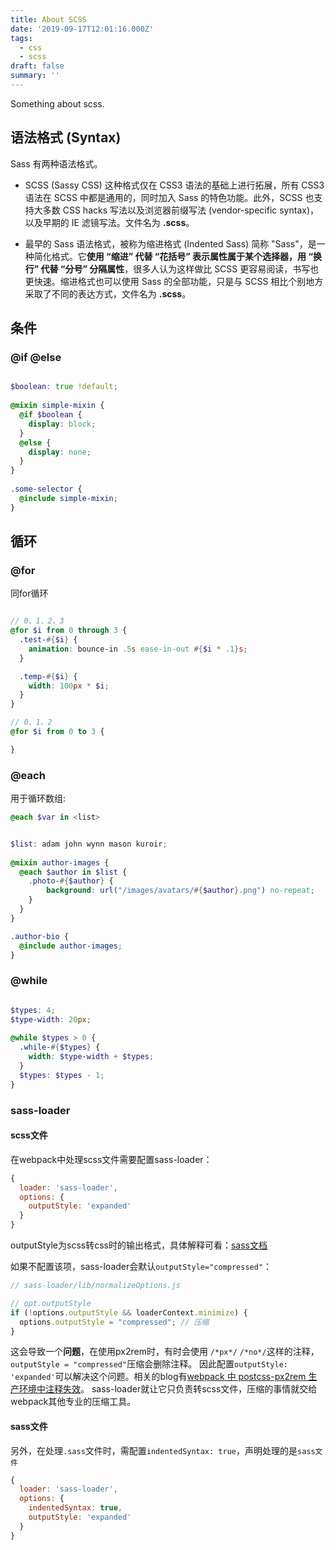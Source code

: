 ```yaml
---
title: About SCSS
date: '2019-09-17T12:01:16.000Z'
tags:
  - css
  - scss
draft: false
summary: ''
---
```


Something about scss.



## 语法格式 (Syntax)

Sass 有两种语法格式。

- SCSS (Sassy CSS) 这种格式仅在 CSS3 语法的基础上进行拓展，所有 CSS3 语法在 SCSS 中都是通用的，同时加入 Sass 的特色功能。此外，SCSS 也支持大多数 CSS hacks 写法以及浏览器前缀写法 (vendor-specific syntax)，以及早期的 IE 滤镜写法。文件名为 **.scss**。

- 最早的 Sass 语法格式，被称为缩进格式 (Indented Sass) 简称 "Sass"，是一种简化格式。它**使用 “缩进” 代替 “花括号” 表示属性属于某个选择器，用 “换行” 代替 “分号” 分隔属性**，很多人认为这样做比 SCSS 更容易阅读，书写也更快速。缩进格式也可以使用 Sass 的全部功能，只是与 SCSS 相比个别地方采取了不同的表达方式，文件名为 **.scss**。

## 条件

### @if @else

```scss

$boolean: true !default;
 
@mixin simple-mixin {
  @if $boolean {
    display: block;
  }
  @else {
    display: none;
  }
}
 
.some-selector {
  @include simple-mixin;
}

```

## 循环

### @for

同for循环

```scss

// 0、1、2、3
@for $i from 0 through 3 {
  .test-#{$i} {
    animation: bounce-in .5s ease-in-out #{$i * .1}s;
  }

  .temp-#{$i} {
    width: 100px * $i;
  }
}

// 0、1、2
@for $i from 0 to 3 {

}

```

### @each

用于循环数组:

```scss
@each $var in <list>
```

```scss

$list: adam john wynn mason kuroir;
 
@mixin author-images {
  @each $author in $list {
    .photo-#{$author} {
        background: url("/images/avatars/#{$author}.png") no-repeat;
    }
  }
}

.author-bio {
  @include author-images;
}

```

### @while

```scss

$types: 4;
$type-width: 20px;
 
@while $types > 0 {
  .while-#{$types} {
    width: $type-width + $types;
  }
  $types: $types - 1;
}

```

### sass-loader

#### scss文件

在webpack中处理scss文件需要配置sass-loader：

```js
{
  loader: 'sass-loader',
  options: {
    outputStyle: 'expanded'
  }
}
```

outputStyle为scss转css时的输出格式，具体解释可看：[sass文档](https://www.sass.hk/docs/)

如果不配置该项，sass-loader会默认`outputStyle="compressed"`：

```js
// sass-loader/lib/normalizeOptions.js

// opt.outputStyle
if (!options.outputStyle && loaderContext.minimize) {
  options.outputStyle = "compressed"; // 压缩
}
```

这会导致一个**问题**，在使用px2rem时，有时会使用 `/*px*/` `/*no*/`这样的注释，`outputStyle = "compressed"`压缩会删除注释。
因此配置`outputStyle: 'expanded'`可以解决这个问题。相关的blog有[webpack 中 postcss-px2rem 生产环境中注释失效](https://github.com/neilgao000/blog/issues/15)。
sass-loader就让它只负责转scss文件，压缩的事情就交给webpack其他专业的压缩工具。

#### sass文件

另外，在处理`.sass`文件时，需配置`indentedSyntax: true`，声明处理的是`sass文件`

```js
{
  loader: 'sass-loader',
  options: {
    indentedSyntax: true,
    outputStyle: 'expanded'
  }
}
```
